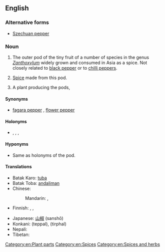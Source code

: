 ==English==
{{wikipedia}}

===Alternative forms===
* [[Szechuan pepper]]

===Noun===
{{en-noun|head=[[Sichuan]] [[pepper]]|-|s}}

# {{countable|uncountable}} The outer pod of the tiny fruit of a number of species in the genus ''[[Zanthoxylum]]'' widely grown and consumed in Asia as a spice. Not closely related to [[black pepper]] or to [[chilli pepper]]s.  
# {{uncountable}} [[spice|Spice]] made from this pod.
# {{countable}} A plant producing the pods, {{taxlink|Zanthoxylum|genus}}
====Synonyms====
* {{sense|pod and spice}} [[fagara pepper]]<!-- or just fagara ?-->, [[flower pepper]]

====Holonyms====
* {{sense|pod}} {{taxlink|Zanthoxylum piperitum|species}}, {{taxlink|Zanthoxylum sancho|species}}, {{taxlink|Zanthoxylum schinifolium|species}}, {{taxlink|Zanthoxylum simulans|species}}

====Hyponyms====
* {{sense|plant}} Same as holonyms of the pod.

====Translations====
{{trans-top|pod of Zanthoxylum}}
* Batak Karo: [[tuba#Batak Karo|tuba]]
* Batak Toba: [[andaliman]]
* Chinese:
*: Mandarin: {{t-|cmn|花椒|tr=huājiāo|sc=Hani}}, {{qualifier|less common}} {{t|cmn|山椒|tr=shānjiāo|sc=Hani}}
* Finnish: {{t-|fi|sichuaninpippuri}}, {{t-|fi|anispippuri}}, {{t-|fi|kiinanpippuri}}
{{trans-mid}}
* Japanese: [[山椒]] (sanshō)
* Konkani: (teppal), (tirphal) {{rfscript|Deva}}
* Nepali: {{term|sc=Deva|टिमुर|tr=timur}}
* Tibetan: {{t-|bo|གཡེར་མ|tr=gayer ma|sc=Tibt}}
{{trans-bottom}}

[[Category:en:Plant parts]]
[[Category:en:Spices]]
[[Category:en:Spices and herbs]]